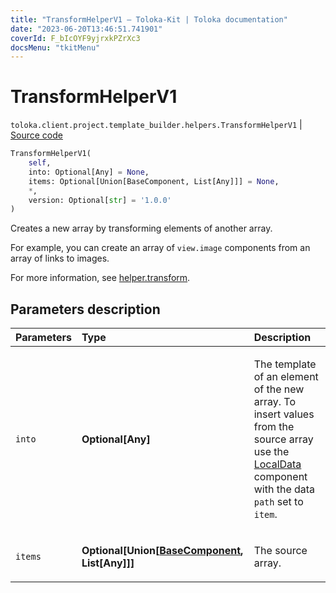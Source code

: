 ```yaml
---
title: "TransformHelperV1 — Toloka-Kit | Toloka documentation"
date: "2023-06-20T13:46:51.741901"
coverId: F_bIcOYF9yjrxkPZrXc3
docsMenu: "tkitMenu"
---
```


# TransformHelperV1

`toloka.client.project.template_builder.helpers.TransformHelperV1` | [Source code](https://github.com/Toloka/toloka-kit/blob/v1.2.0/src/client/project/template_builder/helpers.py#L210)

```python
TransformHelperV1(
    self,
    into: Optional[Any] = None,
    items: Optional[Union[BaseComponent, List[Any]]] = None,
    *,
    version: Optional[str] = '1.0.0'
)
```

Creates a new array by transforming elements of another array.

For example, you can create an array of `view.image` components from an array of links to images.

For more information, see [helper.transform](/docs/template-builder/reference/helper.transform).

## Parameters description

| Parameters | Type | Description |
| :----------| :----| :-----------|
`into`|**Optional\[Any\]**|<p>The template of an element of the new array. To insert values from the source array use the [LocalData](/docs/toloka-kit/reference/toloka.client.project.template_builder.data.LocalData) component with the data `path` set to `item`.</p>
`items`|**Optional\[Union\[[BaseComponent](/docs/toloka-kit/reference/toloka.client.project.template_builder.base.BaseComponent), List\[Any\]\]\]**|<p>The source array.</p>